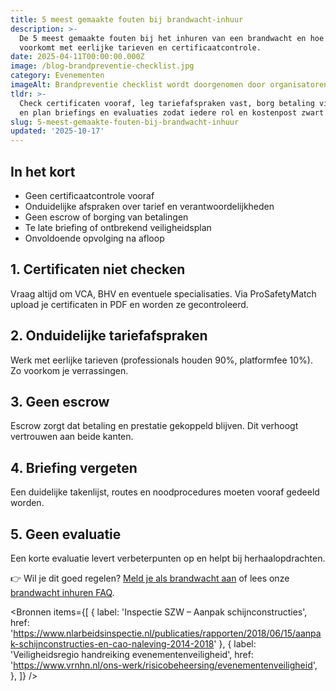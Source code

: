 ```yaml
---
title: 5 meest gemaakte fouten bij brandwacht-inhuur
description: >-
  De 5 meest gemaakte fouten bij het inhuren van een brandwacht en hoe je ze
  voorkomt met eerlijke tarieven en certificaatcontrole.
date: 2025-04-11T00:00:00.000Z
image: /blog-brandpreventie-checklist.jpg
category: Evenementen
imageAlt: Brandpreventie checklist wordt doorgenomen door organisatoren
tldr: >-
  Check certificaten vooraf, leg tariefafspraken vast, borg betaling via escrow
  en plan briefings en evaluaties zodat iedere rol en kostenpost zwart op wit staan.
slug: 5-meest-gemaakte-fouten-bij-brandwacht-inhuur
updated: '2025-10-17'
---
```



## In het kort

- Geen certificaatcontrole vooraf
- Onduidelijke afspraken over tarief en verantwoordelijkheden
- Geen escrow of borging van betalingen
- Te late briefing of ontbrekend veiligheidsplan
- Onvoldoende opvolging na afloop

## 1. Certificaten niet checken

Vraag altijd om VCA, BHV en eventuele specialisaties. Via ProSafetyMatch upload je certificaten in PDF en worden ze gecontroleerd.

## 2. Onduidelijke tariefafspraken

Werk met eerlijke tarieven (professionals houden 90%, platformfee 10%). Zo voorkom je verrassingen.

## 3. Geen escrow

Escrow zorgt dat betaling en prestatie gekoppeld blijven. Dit verhoogt vertrouwen aan beide kanten.

## 4. Briefing vergeten

Een duidelijke takenlijst, routes en noodprocedures moeten vooraf gedeeld worden.

## 5. Geen evaluatie

Een korte evaluatie levert verbeterpunten op en helpt bij herhaalopdrachten.

👉 Wil je dit goed regelen? [Meld je als brandwacht aan](/zzp/aanmelden) of lees onze [brandwacht inhuren FAQ](https://www.probrandwacht.nl/faq).

<Bronnen
  items={[
    { label: 'Inspectie SZW – Aanpak schijnconstructies', href: 'https://www.nlarbeidsinspectie.nl/publicaties/rapporten/2018/06/15/aanpak-schijnconstructies-en-cao-naleving-2014-2018' },
    {
      label: 'Veiligheidsregio handreiking evenementenveiligheid',
      href: 'https://www.vrnhn.nl/ons-werk/risicobeheersing/evenementenveiligheid',
    },
  ]}
/>
